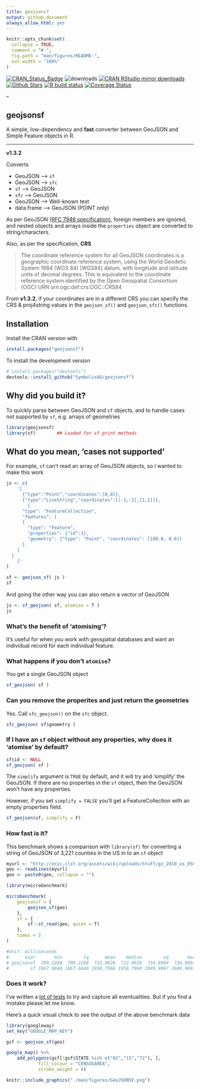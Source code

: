 ```yaml
---
title: geojsonsf
output: github_document
always_allow_html: yes
---
```


```r
knitr::opts_chunk$set(
  collapse = TRUE,
  comment = "# ",
  fig.path = "man/figures/README-",
  out.width = "100%"
)
```

[![CRAN_Status_Badge](http://www.r-pkg.org/badges/version/geojsonsf)](https://CRAN.R-project.org/package=geojsonsf)
![downloads](http://cranlogs.r-pkg.org/badges/grand-total/geojsonsf)
[![CRAN RStudio mirror downloads](http://cranlogs.r-pkg.org/badges/geojsonsf)](https://CRAN.R-project.org/package=geojsonsf)
[![Github Stars](https://img.shields.io/github/stars/SymbolixAU/geojsonsf.svg?style=social&label=Github)](https://github.com/SymbolixAU/geojsonsf)
[![R build status](https://github.com/symbolixau/geojsonsf/workflows/R-CMD-check/badge.svg)](https://github.com/symbolixau/geojsonsf/actions)
[![Coverage Status](https://codecov.io/github/SymbolixAU/geojsonsf/coverage.svg?branch=master)](https://codecov.io/github/SymbolixAU/geojsonsf?branch=master)

--

## geojsonsf

A simple, low-dependency and **fast** converter between GeoJSON and Simple Feature objects in R. 

---

**v1.3.2** 

Converts

- GeoJSON --> `sf`
- GeoJSON --> `sfc`
- `sf`    --> GeoJSON
- `sfc`   --> GeoJSON
- GeoJSON --> Well-known text
- data.frame --> GeoJSON (POINT only)

As per GeoJSON ([RFC 7946 specification)](https://tools.ietf.org/html/rfc7946#page-11), foreign members are ignored, and nested objects and arrays inside the `properties` object are converted to string/characters. 

Also, as per the specification, **CRS** 

> The coordinate reference system for all GeoJSON coordinates is a
geographic coordinate reference system, using the World Geodetic
System 1984 (WGS 84) [WGS84] datum, with longitude and latitude units
of decimal degrees. This is equivalent to the coordinate reference
system identified by the Open Geospatial Consortium (OGC) URN
urn:ogc:def:crs:OGC::CRS84

From **v1.3.2**, if your coordinates are in a different CRS you can specify the CRS & proj4string values in the `geojson_sf()` and `geojson_sfc()` functions. 

## Installation

Install the CRAN version with


```r
install.packages("geojsonsf")
```


To install the development version

```r
# install.packages("devtools")
devtools::install_github("SymbolixAU/geojsonsf")
```

## Why did you build it?

To quickly parse between GeoJSON and `sf` objects, and to handle cases not supported by `sf`, e.g. arrays of geometries

```r
library(geojsonsf)
library(sf)        ## Loaded for sf print methods
```


## What do you mean, 'cases not supported'

For example, `sf` can't read an array of GeoJSON objects, so I wanted to make this work

```r
js <- c(
	'[
	  {"type":"Point","coordinates":[0,0]},
	  {"type":"LineString","coordinates":[[-1,-1],[1,1]]},
		{
      "type": "FeatureCollection",
      "features": [
      {
        "type": "Feature",
        "properties": {"id":1},
        "geometry": {"type": "Point", "coordinates": [100.0, 0.0]}
      }
    ]
  }
	]'
)

sf <- geojson_sf( js )
sf
```


And going the other way you can also return a vector of GeoJSON

```r
js <- sf_geojson( sf, atomise = T )
js
```

### What's the benefit of 'atomising'?

It's useful for when you work with geospatial databases and want an individual record for each individual feature. 

### What happens if you don't `atomise`?

You get a single GeoJSON object

```r
sf_geojson( sf )
```


### Can you remove the properites and just return the geometries

Yes. Call `sfc_geojson()` on the `sfc` object.

```r
sfc_geojson( sf$geometry )
```

### If I have an `sf` object without any properties, why does it 'atomise' by default?

```r
sf$id <- NULL
sf_geojson( sf )
```

The `simplify` argument is `TRUE` by default, and it will try and 'simplify' the GeoJSON. If there are no properties in the `sf` object, then the GeoJSON won't have any properties.

However, if you set `simplify = FALSE` you'll get a FeatureCollection with an empty properties field.

```r
sf_geojson(sf, simplify = F)
```


### How fast is it?

This benchmark shows a comparison with `library(sf)` for converting a string of GeoJSON of 3,221 counties in the US in to an `sf` object

```r
myurl <- "http://eric.clst.org/assets/wiki/uploads/Stuff/gz_2010_us_050_00_500k.json"
geo <- readLines(myurl)
geo <- paste0(geo, collapse = "")

library(microbenchmark)

microbenchmark(
    geojsonsf = {
        geojson_sf(geo)
    },
    sf = {
        sf::st_read(geo, quiet = T)
    },
    times = 2
)

#Unit: milliseconds
#      expr       min        lq      mean    median        uq       max  neval
# geojsonsf  709.2268  709.2268  722.0626  722.0626  734.8984  734.8984      2
#        sf 1867.6840 1867.6840 1958.7968 1958.7968 2049.9097 2049.9097      2
```

### Does it work?

I've written a [lot of tests](https://github.com/SymbolixAU/geojsonsf/tree/master/tests/testthat) to try and capture all eventualities. But if you find a mistake please let me know.

Here's a quick visual check to see the output of the above benchmark data

```r
library(googleway)
set_key("GOOGLE_MAP_KEY")

gsf <- geojson_sf(geo)

google_map() %>%
	add_polygons(gsf[!gsf$STATE %in% c("02","15","72"), ], 
			fill_colour = "CENSUSAREA", 
			stroke_weight = 0)
```

```r
knitr::include_graphics("./man/figures/GeoJSONSF.png")
```






